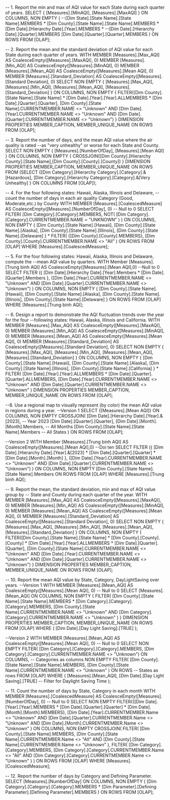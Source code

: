 -- 1. Report the min and max of AQI value for each State during each quarter of years.
SELECT 
    { [Measures].[MinAQI],
      [Measures].[MaxAQI]
	} ON COLUMNS,
    NON EMPTY 
    (
        --[Dim State].[State Name].[State Name].MEMBERS *
		[Dim County].[State Name].[State Name].MEMBERS *
        [Dim Date].[Hierarchy Date].[Year].MEMBERS *
        --[Dim Date].[Hierarchy Date].[Quarter].MEMBERS
		[Dim Date].[Quarter].[Quarter].MEMBERS
    ) ON ROWS
FROM [OLAP];

-- 2. Report the mean and the standard deviation of AQI value for each State during each quarter of years.
WITH 
MEMBER [Measures].[Max_AQI] AS 
    CoalesceEmpty([Measures].[MaxAQI], 0)
MEMBER [Measures].[Min_AQI] AS 
    CoalesceEmpty([Measures].[MinAQI], 0)
MEMBER [Measures].[Mean_AQI] AS 
    CoalesceEmpty([Measures].[Mean AQI], 0)
MEMBER [Measures].[Standard_Deviation] AS 
    CoalesceEmpty([Measures].[Standard Deviation], 0)
SELECT 
NON EMPTY { [Measures].[Max_AQI], [Measures].[Min_AQI], [Measures].[Mean_AQI], [Measures].[Standard_Deviation] } ON COLUMNS,
NON EMPTY { 
FILTER([Dim County].[State Name].[State Name] * [Dim Date].[Year].[Year].ALLMEMBERS * [Dim Date].[Quarter].[Quarter],
[Dim County].[State Name].CURRENTMEMBER.NAME <> "Unknown" AND
[Dim Date].[Year].CURRENTMEMBER.NAME <> "Unknown" AND 
[Dim Date].[Quarter].CURRENTMEMBER.NAME <> "Unknown") }
DIMENSION PROPERTIES MEMBER_CAPTION, MEMBER_UNIQUE_NAME ON ROWS FROM [OLAP];

-- 3. Report the number of days, and the mean AQI value where the air quality is rated
--as "very unhealthy" or worse for each State and County.
SELECT NON EMPTY 
    { [Measures].[NumberOfDay], [Measures].[Mean AQI] } ON COLUMNS, 
    NON EMPTY 
    { 
        CROSSJOIN([Dim County].[Hierarchy County].[State Name],[Dim County].[County].[County])
    } DIMENSION PROPERTIES MEMBER_CAPTION, MEMBER_UNIQUE_NAME ON ROWS
FROM 
    (SELECT 
            {[Dim Category].[Hierarchy Category].[Category].&[Hazardous], 
             [Dim Category].[Hierarchy Category].[Category].&[Very Unhealthy] 
            } ON COLUMNS 
        FROM [OLAP]);


-- 4. For the four following states: Hawaii, Alaska, Illinois and Delaware,
-- count the number of days in each air quality Category (Good, Moderate,etc.) by County
WITH 
MEMBER [Measures].[CoalescedMeasure] AS 
    CoalesceEmpty([Measures].[NumberOfDay], 0) -- Null to 0
SELECT
    FILTER(
        [Dim Category].[Category].MEMBERS,
        NOT(
           [Dim Category].[Category].CURRENTMEMBER.NAME = "UNKNOWN"
        )
    ) ON COLUMNS,
    NON EMPTY 
    { [Dim County].[State Name].[Hawaii],
      [Dim County].[State Name].[Alaska],
      [Dim County].[State Name].[Illinois],
      [Dim County].[State Name].[Delaware] }
    * FILTER(
        {[Dim County].[County].MEMBERS},
        [Dim County].[County].CURRENTMEMBER.NAME <> "All"
    ) ON ROWS
FROM [OLAP]
WHERE [Measures].[CoalescedMeasure];


-- 5. For the four following states: Hawaii, Alaska, Illinois and Delaware, compute the
--mean AQI value by quarters.
WITH 
Member [Measures].[Trung binh AQI] AS 
CoalesceEmpty([Measures].[Mean AQI],0) --Null to 0
SELECT 
    FILTER ({
            [Dim Date].[Hierarchy Date].[Year].Members *
            [Dim Date].[Quarter].Members
			},  ([Dim Date].[Year].CURRENTMEMBER.NAME <> "Unknown" AND [Dim Date].[Quarter].CURRENTMEMBER.NAME <> "Unknown")
			) ON COLUMNS,
    NON EMPTY 
    { [Dim County].[State Name].[Hawaii],
      [Dim County].[State Name].[Alaska],
      [Dim County].[State Name].[Illinois],
      [Dim County].[State Name].[Delaware] }
    ON ROWS
FROM [OLAP]
WHERE [Measures].[Trung binh AQI];

-- 6. Design a report to demonstrate the AQI fluctuation trends over the year for the four
--following states: Hawaii, Alaska, Illinois and California.
WITH 
MEMBER [Measures].[Max_AQI] AS 
    CoalesceEmpty([Measures].[MaxAQI], 0)
MEMBER [Measures].[Min_AQI] AS 
    CoalesceEmpty([Measures].[MinAQI], 0)
MEMBER [Measures].[Mean_AQI] AS 
    CoalesceEmpty([Measures].[Mean AQI], 0)
MEMBER [Measures].[Standard_Deviation] AS 
    CoalesceEmpty([Measures].[Standard Deviation], 0)
SELECT 
NON EMPTY { [Measures].[Max_AQI], [Measures].[Min_AQI], [Measures].[Mean_AQI], [Measures].[Standard_Deviation] } ON COLUMNS,
    NON EMPTY 
        { 
            [Dim County].[State Name].[Hawaii],
            [Dim County].[State Name].[Alaska],
            [Dim County].[State Name].[Illinois],
            [Dim County].[State Name].[California]
        }
    * 
        FILTER(
            [Dim Date].[Year].[Year].ALLMEMBERS * 
            [Dim Date].[Quarter].[Quarter].ALLMEMBERS,
            [Dim Date].[Year].CURRENTMEMBER.NAME <> "Unknown" AND
            [Dim Date].[Quarter].CURRENTMEMBER.NAME <> "Unknown"
        ) 
    DIMENSION PROPERTIES MEMBER_CAPTION, MEMBER_UNIQUE_NAME 
    ON ROWS 
FROM [OLAP];



--8. Use a regional map to visually represent (by color) the mean AQI value in regions during a year.
--Version 1
SELECT 
    {[Measures].[Mean AQI]} ON COLUMNS,
    NON EMPTY 
    CROSSJOIN(
        [Dim Date].[Hierarchy Date].[Year].&[2023],              -- Year 2023
		[Dim Date].[Quarter].[Quarter],
        [Dim Date].[Month].[Month].Members,             -- All Months
        [Dim County].[State Name].[State Name].Members           -- All States
    ) ON ROWS
FROM [OLAP];

--Version 2
WITH 
Member [Measures].[Trung binh AQI] AS 
CoalesceEmpty([Measures].[Mean AQI],0) --Doi ten
SELECT 
    FILTER ({
            [Dim Date].[Hierarchy Date].[Year].&[2023] *
            [Dim Date].[Quarter].[Quarter] *
			[Dim Date].[Month].[Month]
			},  ([Dim Date].[Year].CURRENTMEMBER.NAME <> "Unknown" AND [Dim Date].[Quarter].CURRENTMEMBER.NAME <> "Unknown")
			) ON COLUMNS,
    NON EMPTY [Dim County].[State Name].[State Name].Members  ON ROWS
FROM [OLAP]
WHERE [Measures].[Trung binh AQI];

-- 9. Report the mean, the standard deviation, min and max of AQI value group by
-- State and County during each quarter of the year.
WITH 
MEMBER [Measures].[Max_AQI] AS 
    CoalesceEmpty([Measures].[MaxAQI], 0)
MEMBER [Measures].[Min_AQI] AS 
    CoalesceEmpty([Measures].[MinAQI], 0)
MEMBER [Measures].[Mean_AQI] AS 
    CoalesceEmpty([Measures].[Mean AQI], 0)
MEMBER [Measures].[Standard_Deviation] AS 
    CoalesceEmpty([Measures].[Standard Deviation], 0)
SELECT 
NON EMPTY { [Measures].[Max_AQI], [Measures].[Min_AQI], [Measures].[Mean_AQI], [Measures].[Standard_Deviation] } ON COLUMNS,
NON EMPTY { 
FILTER([Dim County].[State Name].[State Name] * [Dim County].[County].[County] * [Dim Date].[Year].[Year].ALLMEMBERS * [Dim Date].[Quarter].[Quarter],
[Dim County].[State Name].CURRENTMEMBER.NAME <> "Unknown" AND
[Dim Date].[Year].CURRENTMEMBER.NAME <> "Unknown" AND 
[Dim Date].[Quarter].CURRENTMEMBER.NAME <> "Unknown") }
DIMENSION PROPERTIES MEMBER_CAPTION, MEMBER_UNIQUE_NAME ON ROWS FROM [OLAP];

-- 10. Report the mean AQI value by State, Category, DayLightSaving over years.
--Version 1
WITH 
MEMBER [Measures].[Mean_AQI] AS 
    CoalesceEmpty([Measures].[Mean AQI], 0) -- Null to 0
SELECT 
  [Measures].[Mean_AQI] ON COLUMNS,
  NON EMPTY { 
    FILTER(
      [Dim County].[State Name].[State Name].MEMBERS * 
      [Dim Category].[Category].[Category].MEMBERS,
      [Dim County].[State Name].CURRENTMEMBER.NAME <> "Unknown" AND
      [Dim Category].[Category].CURRENTMEMBER.NAME <> "Unknown"
    )
  }
  DIMENSION PROPERTIES MEMBER_CAPTION, MEMBER_UNIQUE_NAME ON ROWS 
FROM [OLAP]
WHERE (
	[Dim Date].[Day Light Saving].[TRUE]
);

--Version 2
WITH 
MEMBER [Measures].[Mean_AQI] AS 
    CoalesceEmpty([Measures].[Mean AQI], 0) -- Null to 0
SELECT 
  NON EMPTY 
     FILTER(
  [Dim Category].[Category].[Category].MEMBERS,
  [Dim Category].[Category].CURRENTMEMBER.NAME <> "Unknown")
 ON COLUMNS, -- Categories as columns
  NON EMPTY 
    FILTER(
  [Dim County].[State Name].[State Name].MEMBERS,
  [Dim County].[State Name].CURRENTMEMBER.NAME <> "Unknown"
) ON ROWS -- States as rows
FROM [OLAP]
WHERE (
	[Measures].[Mean_AQI],
    [Dim Date].[Day Light Saving].[TRUE] -- Filter for Daylight Saving Time
);

-- 11. Count the number of days by State, Category in each month
WITH 
MEMBER [Measures].[CoalescedMeasure] AS 
    CoalesceEmpty([Measures].[NumberOfDay], 0) -- Null to 0
SELECT 
    NON EMPTY FILTER({[Dim Date].[Year].[Year].MEMBERS * [Dim Date].[Quarter].[Quarter] * [Dim Date].[Month].[Month].MEMBERS},
		[Dim Date].[Year].CURRENTMEMBER.Name <> "Unknown" AND
		 [Dim Date].[Quarter].CURRENTMEMBER.Name <> "Unknown" AND
		[Dim Date].[Month].CURRENTMEMBER.Name <> "Unknown"
	) ON COLUMNS,
    NON EMPTY 
    CROSSJOIN(
        FILTER(
            [Dim County].[State Name].MEMBERS, 
            [Dim County].[State Name].CURRENTMEMBER.Name <> "All" AND [Dim County].[State Name].CURRENTMEMBER.Name <> "Unknown"
        ),
        FILTER(
            [Dim Category].[Category].MEMBERS,
            [Dim Category].[Category].CURRENTMEMBER.Name <> "All" AND [Dim Category].[Category].CURRENTMEMBER.Name <> "Unknown"
        )
    ) ON ROWS
FROM [OLAP]
WHERE [Measures].[CoalescedMeasure];

-- 12. Report the number of days by Category and Defining Parameter.
SELECT 
    [Measures].[NumberOfDay] ON COLUMNS,
    NON EMPTY 
    (
        [Dim Category].[Category].[Category].MEMBERS *
        [Dim Parameter].[Defining Parameter].[Defining Parameter].MEMBERS
    ) ON ROWS
FROM [OLAP];
